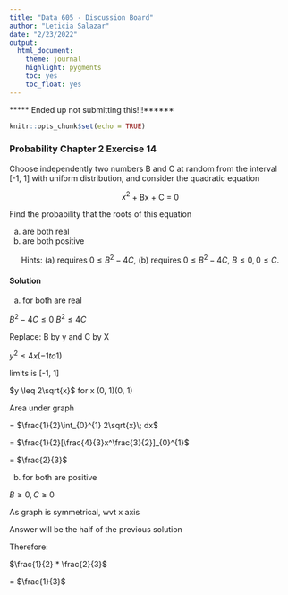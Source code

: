 ```yaml
---
title: "Data 605 - Discussion Board"
author: "Leticia Salazar"
date: "2/23/2022"
output:
  html_document: 
    theme: journal
    highlight: pygments
    toc: yes
    toc_float: yes
---
```

***** Ended up not submitting this!!!******
```r
knitr::opts_chunk$set(echo = TRUE)
```

### Probability Chapter 2 Exercise 14

Choose independently two numbers B and C at random from the interval [-1, 1] with uniform distribution, and consider the quadratic equation 

<center>
$x^2$ + Bx + C = 0
</center>

Find the probability that the roots of this equation

(a) are both real
(b) are both positive

<center> Hints: (a) requires $0 \leq  B^2 - 4C$, (b) requires $0 \leq B^2 - 4C$, $B \leq 0, 0 \leq C$.</center>


#### Solution

(a) for both are real


$B^2 - 4C \leq 0$
$B^2 \leq 4C$


Replace: B by y and C by X

$y^2 \leq 4x (-1 to 1)$

limits is [-1, 1]

$y \leq 2\sqrt{x}$ for x (0, 1)(0, 1)


Area under graph

= $\frac{1}{2}\int_{0}^{1} 2\sqrt{x}\; dx$

= $\frac{1}{2}[\frac{4}{3}x^\frac{3}{2}]_{0}^{1}$

= $\frac{2}{3}$


(b) for both are positive

$B \geq 0 , C \geq 0$

As graph is symmetrical, wvt x axis 

Answer will be the half of the previous solution

Therefore: 

$\frac{1}{2} * \frac{2}{3}$

= $\frac{1}{3}$